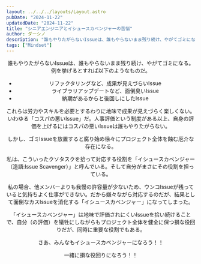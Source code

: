 ```yaml
---
layout: ../../../layouts/Layout.astro
pubDate: "2024-11-22"
updatedDate: "2024-11-22"
title: "シニアエンジニアとイシュースカベンジャーの苦悩"
author: ダーシノ
description: "誰もやりたがらないIssueは、誰もやらないまま残り続け、やがてゴミになる。例を挙げるとすれば以下のようなものだ。リファクタリングなど、成果が見えづらいIssue。ライブラリアップデートなど、面倒臭いIssue。納期があるからと後回しにしたIssue"
tags: ["Mindset"]
---
```



<Header {...frontmatter} />

誰もやりたがらないIssueは、誰もやらないまま残り続け、やがてゴミになる。例を挙げるとすれば以下のようなものだ。

- リファクタリングなど、成果が見えづらいIssue
- ライブラリアップデートなど、面倒臭いIssue
- 納期があるからと後回しにしたIssue

これらは労力やスキルを必要とするわりに地味で成果が見えづらく楽しくない。いわゆる「コスパの悪いIssue」だ。人事評価という制度がある以上、自身の評価を上げるにはコスパの悪いIssueは誰もやりたがらない。

しかし、ゴミIssueを放置すると腐り始め徐々にプロジェクト全体を蝕む厄介な存在になる。

私は、こういったクソタスクを拾って対応する役割を「イシュースカベンジャー（造語:Issue Scavenger）」と呼んでいる。そして自分がまさにその役割を担っている。

私の場合、他メンバーよりも我慢の許容量が少ないため、ウンコIssueが残っていると気持ちよく仕事ができない。だから嫌々ながら対応するのだが、結果として面倒なカスIssueを消化する「イシュースカベンジャー」になってしまった。

「イシュースカベンジャー」は地味で評価されにくいIssueを拾い続けることで、自分（の評価）を犠牲にしながらもプロジェクト全体を健全に保つ損な役回りだが、同時に重要な役割でもある。

さあ、みんなもイシュースカベンジャーになろう！！

一緒に損な役回りになろう！！
